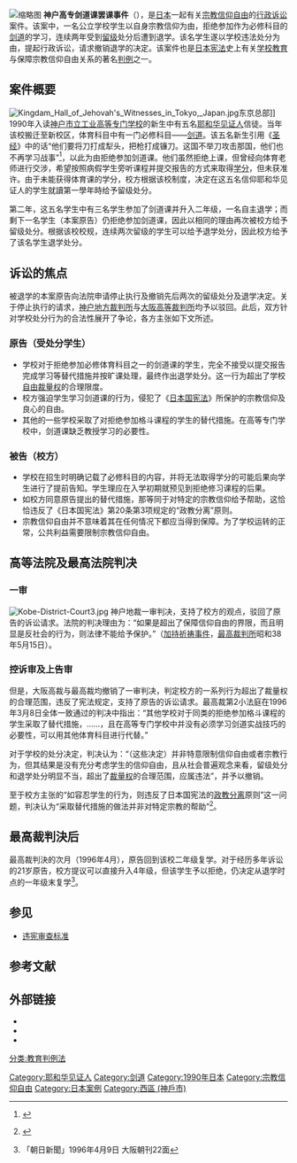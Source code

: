 [[File:Kendo.JPG|缩略图]]
'''神户高专剑道课罢课事件'''（{{jpn|j=神戸高専剣道実技拒否事件|hg=こうべこうせんけんどうじつぎきょひじけん|rm=Kōbekōsen kendōjitsugi kyohijiken|f=h}}），是[[日本|日本]]一起有关[[宗教信仰自由|宗教信仰自由]]的[[行政诉讼|行政诉讼]]案件。该案中，一名公立学校学生以自身宗教信仰为由，拒绝参加作为必修科目的[[剑道|剑道]]的学习，连续两年受到[[留级|留级]]处分后遭到退学。该名学生遂以学校违法处分为由，提起行政诉讼，请求撤销退学的决定。该案件也是[[日本宪法|日本宪法]]史上有关[[学校教育|学校教育]]与保障宗教信仰自由关系的著名[[判例|判例]]之一。

== 案件概要 ==
[[File:Kingdam_Hall_of_Jehovah's_Witnesses_in_Tokyo,_Japan.jpg|thumb]]东京总部]]
1990年入读[[神户市立工业高等专门学校|神户市立工业高等专门学校]]的新生中有五名[[耶和华见证人|耶和华见证人]]信徒。当年该校搬迁至新校区，体育科目中有一门必修科目——[[剑道|剑道]]。该五名新生引用《[[圣经|圣经]]》中的话“他们要将刀打成犁头，把枪打成镰刀。这国不举刀攻击那国，他们也不再学习战事”<ref>{{Cite web |url=http://wol.jw.org/ja/wol/bl/r7/lp-j?q=%E3%82%A4%E3%82%B6%E3%83%A42%3A4 |title=[[以赛亚书|以赛亚书]]2章4节 |access-date=2017-04-04 |archive-date=2017-04-05 |archive-url=https://web.archive.org/web/20170405170358/http://wol.jw.org/ja/wol/bl/r7/lp-j?q=%E3%82%A4%E3%82%B6%E3%83%A42%3A4 |dead-url=no }}</ref>，以此为由拒绝参加剑道课。他们虽然拒绝上课，但曾经向体育老师进行交涉，希望按照病假学生旁听课程并提交报告的方式来取得[[学分|学分]]，但未获准许。由于未能获得体育课的学分，校方根据该校制度，决定在这五名信仰耶和华见证人的学生就讀第一學年時给予留级处分。

第二年，这五名学生中有三名学生参加了剑道课并升入二年级，一名自主退学；而剩下一名学生（本案原告）仍拒绝参加剑道课，因此以相同的理由再次被校方给予留级处分。根据该校校规，连续两次留级的学生可以给予退学处分，因此校方给予了该名学生退学处分。

== 诉讼的焦点 ==
被退学的本案原告向法院申请停止执行及撤销先后两次的留级处分及退学决定。关于停止执行的请求，[[神户地方裁判所|神户地方裁判所]]与[[大阪高等裁判所|大阪高等裁判所]]均予以驳回。此后，双方针对学校处分行为的合法性展开了争论，各方主张如下文所述。
=== 原告（受处分学生） ===
* 学校对于拒绝参加必修体育科目之一的剑道课的学生，完全不接受以提交报告完成学习等替代措施并按旷课处理，最终作出退学处分。这一行为超出了学校[[自由裁量权|自由裁量权]]的合理限度。
* 校方强迫学生学习剑道课的行为，侵犯了《[[日本国宪法|日本国宪法]]》所保护的宗教信仰及良心的自由。
* 其他的一些学校采取了对拒绝参加格斗课程的学生的替代措施。在高等专门学校中，剑道课缺乏教授学习的必要性。

=== 被告（校方） ===
* 学校在招生时明确记载了必修科目的内容，并将无法取得学分的可能后果向学生进行了提前告知。学生理应在入学初期就预见到拒绝修习课程的后果。
* 如校方同意原告提出的替代措施，那等同于对特定的宗教信仰给予帮助，这恰恰违反了《日本国宪法》第20条第3项规定的“政教分离”原则。
* 宗教信仰自由并不意味着其在任何情况下都应当得到保障。为了学校运转的正常，公共利益需要限制宗教信仰自由。

== 高等法院及最高法院判决 ==
=== 一审 ===
[[File:Kobe-District-Court3.jpg|thumb]]
神户地裁一审判决，支持了校方的观点，驳回了原告的诉讼请求。法院的判决理由为：“如果是超出了保障信仰自由的界限，而且明显是反社会的行为，则法律不能给予保护。”（[[加持祈祷事件|加持祈祷事件]]，[[最高裁判所|最高裁判所]]昭和38年5月15日）。

=== 控诉审及上告审 ===
但是，大阪高裁与最高裁均撤销了一审判决，判定校方的一系列行为超出了裁量权的合理范围，违反了宪法规定，支持了原告的诉讼请求。最高裁第2小法庭在1996年3月8日全体一致通过的判决中指出：“其他学校对于同类的拒绝参加格斗课程的学生采取了替代措施，……，且在高等专门学校中并没有必须学习剑道实战技巧的必要性，可以用其他体育科目进行代替。”

对于学校的处分决定，判决认为：“（这些决定）并非特意限制信仰自由或者宗教行为，但其结果是没有充分考虑学生的信仰自由，且从社会普遍观念来看，留级处分和退学处分明显不当，超出了[[裁量权|裁量权]]的合理范围，应属违法”，并予以撤销。

至于校方主张的“如容忍学生的行为，则违反了日本国宪法的[[政教分离|政教分离]]原则”这一问题，判决认为“采取替代措施的做法并非对特定宗教的帮助”<ref>{{ja}}[http://www.courts.go.jp/search/jhsp0030?action_id=dspDetail&hanreiSrchKbn=01&hanreiNo=25577&hanreiKbn=01 {{lang|ja|進級拒绝処分取消、退学命令処分等取消事件,平成8年3月8日,民集第50巻3号469頁(裁判所判例検索システム)}}] {{Wayback|url=http://www.courts.go.jp/search/jhsp0030?action_id=dspDetail&hanreiSrchKbn=01&hanreiNo=25577&hanreiKbn=01 |date=20090618235857 }}</ref>。

== 最高裁判決后 ==
最高裁判決的次月（1996年4月），原告回到该校二年级复学。对于经历多年诉讼的21岁原告，校方提议可以直接升入4年级，但该学生予以拒绝，仍决定从退学时点的一年级末复学<ref>「朝日新聞」1996年4月9日 大阪朝刊22面</ref>。

== 参见 ==
* [[违宪审查标准|违宪审查标准]]

== 参考文献 ==
<references />


== 外部链接 ==
*{{ja}}{{lang|ja|[http://www.cc.kyoto-su.ac.jp/~suga/hanrei/24-1.html 第1審判決文]}}
*{{ja}}{{lang|ja|[http://www.cc.kyoto-su.ac.jp/~suga/hanrei/24-2.html 控訴審判決文]}}
*{{ja}}{{lang|ja|[http://www.cc.kyoto-su.ac.jp/~suga/hanrei/24-3.html 上告審判決文]}}

{{日本裁判所}}

[[Category:耶和华见证人|Category:耶和华见证人]]
[[Category:剑道|Category:剑道]]
[[Category:1990年日本|Category:1990年日本]]
[[Category:宗教信仰自由|Category:宗教信仰自由]]
[[Category:日本案例|Category:日本案例]]
[[分类:教育判例法|分类:教育判例法]]
[[Category:西區_(神戶市)|Category:西區 (神戶市)]]